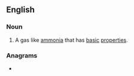 ==English==

===Noun===
{{en-noun}}

# {{lb|en|chemistry|science}} A gas like [[ammonia]] that has [[basic]] [[properties]].

===Anagrams===
* {{anagrams|en|a=aabegss|bagasse|seabags}}